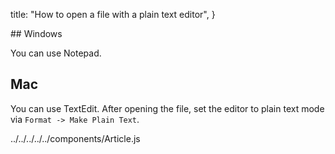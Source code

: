 
  title: "How to open a file with a plain text editor",
}

<Article title="How to open a file with a plain text editor">
  ## Windows

You can use Notepad.

## Mac

You can use TextEdit. After opening the file, set the editor to plain text mode via `Format -> Make Plain Text`.

</Article>
../../../../../components/Article.js
